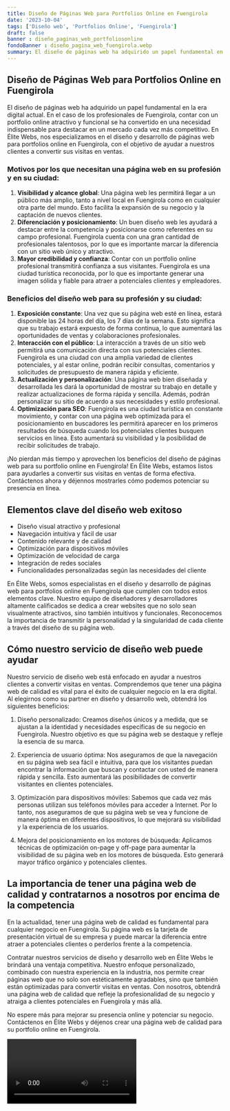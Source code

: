 ```yaml
---
title: Diseño de Páginas Web para Portfolios Online en Fuengirola
date: '2023-10-04'
tags: ['Diseño web', 'Portfolios Online', 'Fuengirola']
draft: false
banner : diseño_paginas_web_portfoliosonline
fondoBanner : diseño_pagina_web_fuengirola.webp
summary: El diseño de páginas web ha adquirido un papel fundamental en la era digital actual. En el caso de los profesionales de Fuengirola, contar con un portfolio online atractivo y funcional se ha convertido en una necesidad indispensable para destacar en un mercado cada vez más competitivo. En Élite Webs, nos especializamos en el diseño y desarrollo de páginas web para portfolios online en Fuengirola, con el objetivo de ayudar a nuestros clientes a convertir sus visitas en ventas.
---
```


## Diseño de Páginas Web para Portfolios Online en Fuengirola

El diseño de páginas web ha adquirido un papel fundamental en la era digital actual. En el caso de los profesionales de Fuengirola, contar con un portfolio online atractivo y funcional se ha convertido en una necesidad indispensable para destacar en un mercado cada vez más competitivo. En Élite Webs, nos especializamos en el diseño y desarrollo de páginas web para portfolios online en Fuengirola, con el objetivo de ayudar a nuestros clientes a convertir sus visitas en ventas.

### Motivos por los que necesitan una página web en su profesión y en su ciudad:

1. **Visibilidad y alcance global**: Una página web les permitirá llegar a un público más amplio, tanto a nivel local en Fuengirola como en cualquier otra parte del mundo. Esto facilita la expansión de su negocio y la captación de nuevos clientes.
2. **Diferenciación y posicionamiento**: Un buen diseño web les ayudará a destacar entre la competencia y posicionarse como referentes en su campo profesional. Fuengirola cuenta con una gran cantidad de profesionales talentosos, por lo que es importante marcar la diferencia con un sitio web único y atractivo.
3. **Mayor credibilidad y confianza**: Contar con un portfolio online profesional transmitirá confianza a sus visitantes. Fuengirola es una ciudad turística reconocida, por lo que es importante generar una imagen sólida y fiable para atraer a potenciales clientes y empleadores.

### Beneficios del diseño web para su profesión y su ciudad:

1. **Exposición constante**: Una vez que su página web esté en línea, estará disponible las 24 horas del día, los 7 días de la semana. Esto significa que su trabajo estará expuesto de forma continua, lo que aumentará las oportunidades de ventas y colaboraciones profesionales.
2. **Interacción con el público**: La interacción a través de un sitio web permitirá una comunicación directa con sus potenciales clientes. Fuengirola es una ciudad con una amplia variedad de clientes potenciales, y al estar online, podrán recibir consultas, comentarios y solicitudes de presupuesto de manera rápida y eficiente.
3. **Actualización y personalización**: Una página web bien diseñada y desarrollada les dará la oportunidad de mostrar su trabajo en detalle y realizar actualizaciones de forma rápida y sencilla. Además, podrán personalizar su sitio de acuerdo a sus necesidades y estilo profesional.
4. **Optimización para SEO**: Fuengirola es una ciudad turística en constante movimiento, y contar con una página web optimizada para el posicionamiento en buscadores les permitirá aparecer en los primeros resultados de búsqueda cuando los potenciales clientes busquen servicios en línea. Esto aumentará su visibilidad y la posibilidad de recibir solicitudes de trabajo.

¡No pierdan más tiempo y aprovechen los beneficios del diseño de páginas web para su portfolio online en Fuengirola! En Élite Webs, estamos listos para ayudarles a convertir sus visitas en ventas de forma efectiva. Contáctenos ahora y déjennos mostrarles cómo podemos potenciar su presencia en línea.

<GifSeo />

<Cta />

## Elementos clave del diseño web exitoso

- Diseño visual atractivo y profesional
- Navegación intuitiva y fácil de usar
- Contenido relevante y de calidad
- Optimización para dispositivos móviles
- Optimización de velocidad de carga
- Integración de redes sociales
- Funcionalidades personalizadas según las necesidades del cliente

En Élite Webs, somos especialistas en el diseño y desarrollo de páginas web para portfolios online en Fuengirola que cumplen con todos estos elementos clave. Nuestro equipo de diseñadores y desarrolladores altamente calificados se dedica a crear websites que no solo sean visualmente atractivos, sino también intuitivos y funcionales. Reconocemos la importancia de transmitir la personalidad y la singularidad de cada cliente a través del diseño de su página web.

## Cómo nuestro servicio de diseño web puede ayudar

Nuestro servicio de diseño web está enfocado en ayudar a nuestros clientes a convertir visitas en ventas. Comprendemos que tener una página web de calidad es vital para el éxito de cualquier negocio en la era digital. Al elegirnos como su partner en diseño y desarrollo web, obtendrá los siguientes beneficios:

1. Diseño personalizado: Creamos diseños únicos y a medida, que se ajustan a la identidad y necesidades específicas de su negocio en Fuengirola. Nuestro objetivo es que su página web se destaque y refleje la esencia de su marca.

2. Experiencia de usuario óptima: Nos aseguramos de que la navegación en su página web sea fácil e intuitiva, para que los visitantes puedan encontrar la información que buscan y contactar con usted de manera rápida y sencilla. Esto aumentará las posibilidades de convertir visitantes en clientes potenciales.

3. Optimización para dispositivos móviles: Sabemos que cada vez más personas utilizan sus teléfonos móviles para acceder a Internet. Por lo tanto, nos aseguramos de que su página web se vea y funcione de manera óptima en diferentes dispositivos, lo que mejorará su visibilidad y la experiencia de los usuarios.

4. Mejora del posicionamiento en los motores de búsqueda: Aplicamos técnicas de optimización on-page y off-page para aumentar la visibilidad de su página web en los motores de búsqueda. Esto generará mayor tráfico orgánico y potenciales clientes.

## La importancia de tener una página web de calidad y contratarnos a nosotros por encima de la competencia

En la actualidad, tener una página web de calidad es fundamental para cualquier negocio en Fuengirola. Su página web es la tarjeta de presentación virtual de su empresa y puede marcar la diferencia entre atraer a potenciales clientes o perderlos frente a la competencia.

Contratar nuestros servicios de diseño y desarrollo web en Élite Webs le brindará una ventaja competitiva. Nuestro enfoque personalizado, combinado con nuestra experiencia en la industria, nos permite crear páginas web que no solo son estéticamente agradables, sino que también están optimizadas para convertir visitas en ventas. Con nosotros, obtendrá una página web de calidad que refleje la profesionalidad de su negocio y atraiga a clientes potenciales en Fuengirola y más allá.

No espere más para mejorar su presencia online y potenciar su negocio. Contáctenos en Élite Webs y déjenos crear una página web de calidad para su portfolio online en Fuengirola.

<Video />

<CtaBot job='Portfolios Online' city='Fuengirola'/>

<Gmaps query='Fuengirola+españa+maps' />